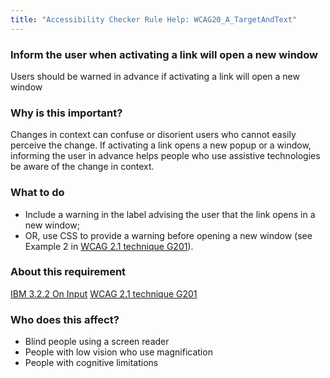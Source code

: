 ```yaml
---
title: "Accessibility Checker Rule Help: WCAG20_A_TargetAndText"
---
```


<div className="toolHelp">
<Row>
<Column colLg={16} colMd={8} colSm={4} className="toolHead">

### Inform the user when activating a link will open a new window

<div id="locLevel"></div>

Users should be warned in advance if activating a link will open a new window

</Column>
</Row>
<Row>
<Column colLg={11} colMd={5} colSm={4} className="toolMain">

### Why is this important?

Changes in context can confuse or disorient users who cannot easily perceive the change. If activating a link opens a new popup or a window, informing the user in advance helps people who use assistive technologies be aware of the change in context.

<div id="locSnippet"></div>

### What to do

* Include a warning in the label advising the user that the link opens in a new window;
* OR, use CSS to provide a warning before opening a new window (see Example 2 in [WCAG 2.1 technique G201](https://www.w3.org/WAI/WCAG21/Techniques/general/G201)).

</Column>
<Column colLg={5} colMd={3} colSm={4} className="toolLeft">

### About this requirement

[IBM 3.2.2 On Input](https://www.ibm.com/able/requirements/requirements/#3_2_2)
[WCAG 2.1 technique G201](https://www.w3.org/WAI/WCAG21/Techniques/general/G201)

### Who does this affect?

* Blind people using a screen reader
* People with low vision who use magnification
* People with cognitive limitations

</Column>
</Row>
</div>

